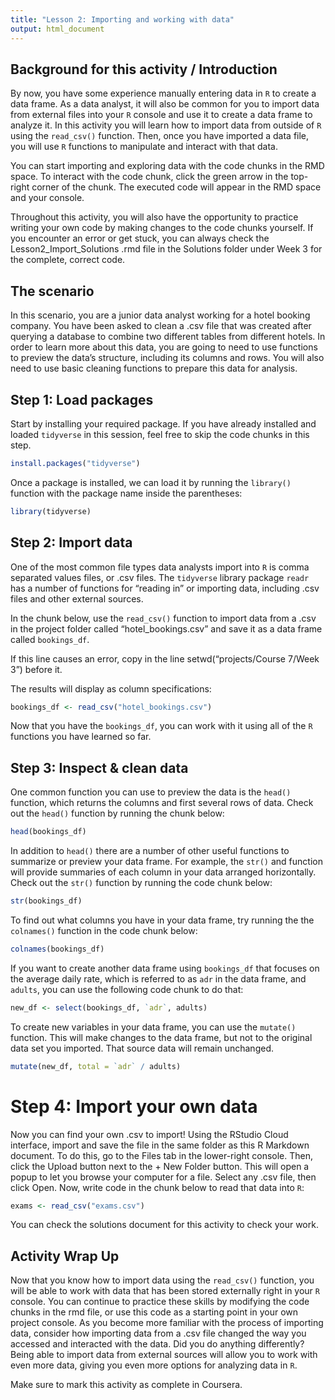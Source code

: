 ```yaml
---
title: "Lesson 2: Importing and working with data"
output: html_document
---
```


## Background for this activity / Introduction

By now, you have some experience manually entering data in `R` to create a data frame. As a data analyst, it will also be common for you to import data from external files into your `R` console and use it to create a data frame to analyze it. In this activity you will learn how to import data from outside of `R` using the `read_csv()` function. Then, once you have imported a data file, you will use `R` functions to manipulate and interact with that data.

You can start importing and exploring data with the code chunks in the RMD space. To interact with the code chunk, click the green arrow in the top-right corner of the chunk. The executed code will appear in the RMD space and your console.

Throughout this activity, you will also have the opportunity to practice writing your own code by making changes to the code chunks yourself. If you encounter an error or get stuck, you can always check the Lesson2_Import_Solutions .rmd file in the Solutions folder under Week 3 for the complete, correct code.

## The scenario

In this scenario, you are a junior data analyst working for a hotel booking company. You have been asked to clean a .csv file that was created after querying a database to combine two different tables from different hotels. In order to learn more about this data, you are going to need to use functions to preview the data's structure, including its columns and rows. You will also need to use basic cleaning functions to prepare this data for analysis.

## Step 1: Load packages

Start by installing your required package. If you have already installed and loaded `tidyverse` in this session, feel free to skip the code chunks in this step.

```r
install.packages("tidyverse")
```

Once a package is installed, we can load it by running the `library()` function with the package name inside the parentheses:

```r
library(tidyverse)
```

## Step 2: Import data

One of the most common file types data analysts import into `R` is comma separated values files, or .csv files. The `tidyverse` library package `readr` has a number of functions for "reading in" or importing data, including .csv files and other external sources.

In the chunk below, use the `read_csv()` function to import data from a .csv in the project folder called "hotel_bookings.csv" and save it as a data frame called `bookings_df`.

If this line causes an error, copy in the line setwd("projects/Course 7/Week 3") before it.

The results will display as column specifications:

```r
bookings_df <- read_csv("hotel_bookings.csv")
```

Now that you have the `bookings_df`, you can work with it using all of the `R` functions you have learned so far.

## Step 3: Inspect & clean data

One common function you can use to preview the data is the `head()` function, which returns the columns and first several rows of data. Check out the `head()` function by running the chunk below:

```r
head(bookings_df)
```

In addition to `head()` there are a number of other useful functions to summarize or preview your data frame. For example, the `str()` and function will provide summaries of each column in your data arranged horizontally. Check out the `str()` function by running the code chunk below:

```r
str(bookings_df)
```

To find out what columns you have in your data frame, try running the the `colnames()` function in the code chunk below:

```r
colnames(bookings_df)
```

If you want to create another data frame using `bookings_df` that focuses on the average daily rate, which is referred to as `adr` in the data frame, and `adults`, you can use the following code chunk to do that:

```r
new_df <- select(bookings_df, `adr`, adults)
```

To create new variables in your data frame, you can use the `mutate()` function. This will make changes to the data frame, but not to the original data set you imported. That source data will remain unchanged.

```r
mutate(new_df, total = `adr` / adults)
```

# Step 4: Import your own data

Now you can find your own .csv to import! Using the RStudio Cloud interface, import and save the file in the same folder as this R Markdown document. To do this, go to the Files tab in the lower-right console. Then, click the Upload button next to the + New Folder button. This will open a popup to let you browse your computer for a file. Select any .csv file, then click Open. Now, write code in the chunk below to read that data into `R`:

```r
exams <- read_csv("exams.csv")
```

You can check the solutions document for this activity to check your work.

## Activity Wrap Up

Now that you know how to import data using the `read_csv()` function, you will be able to work with data that has been stored externally right in your `R` console. You can continue to practice these skills by modifying the code chunks in the rmd file, or use this code as a starting point in your own project console. As you become more familiar with the process of importing data, consider how importing data from a .csv file changed the way you accessed and interacted with the data. Did you do anything differently? Being able to import data from external sources will allow you to work with even more data, giving you even more options for analyzing data in `R`.

Make sure to mark this activity as complete in Coursera.
